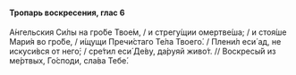 #### Тропарь воскресения, глас 6

А́нгельския Си́лы на гро́бе Твое́м, / и стрегу́щии омертве́ша; / и стоя́ше Мари́я во гро́бе, / и́щущи Пречи́стаго Те́ла Твоего́. / Плени́л еси́ ад, не искуси́вся от него́; / сре́тил еси́ Де́ву, да́руяй живо́т. // Воскресы́й из ме́ртвых, Го́споди, сла́ва Тебе́.
